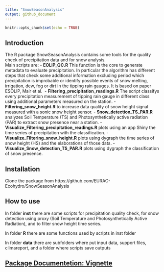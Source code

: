 ```yaml
---
title: "SnowSeasonAnalysis"
output: github_document
---
```


```r
knitr::opts_chunk$set(echo = TRUE)
```


## Introduction

The R package SnowSeasonAnalysis contains some tools for the quality check of precipitation data and for snow analysis.  
Main scripts are:
- **EOLIP_QC.R** This function is the core to generate metadata to evaluate precipitation. In particular the algorithm has different steps that check some additional information excluding period which precipitation is improbable or identify possible events of snow melting, irrigation, dew, fog or dirt in the tipping rain gauges. It is based on paper ESOLIP, Mair et al. 
- **Filtering_precipitation_readings.R** The script classifys every precipitation measurement of tipping rain gauge in different class using additional parameters measured on the station. 
- **Filtering_snow_height.R** to increase data quality of snow height signal measured with a sonic snow height sensor.
- **Snow_detection_TS_PAR.R** analyzes Soil Temperature (TS) and Photosynthetically active radiation (PAR) to extract snow presence near a station. 
- **Visualize_Filtering_precipitation_readings.R** plots using an app Shiny the time series of precipitation with the classification. 
- **Visualize_Filtering_snow_height.R** plots using dygraph the time series of snow height (HS) and the elaborations of those data. 
- **Visualize_Snow_detection_TS_PAR.R** plots using dygraph the classification of snow presence.



## Installation

Clone the package from https://github.com/EURAC-Ecohydro/SnowSeasonAnalysis

## How to use

In folder **inst** there are some scripts for precipitation quality check, for snow detection using proxy (Soil Temperature and Photosynthetically Active Radiation), and to filter snow height time series.

In folder **R** there are some functions used by scripts in inst folder

In folder **data** there are subfolders where put input data, support files, climareport, and a folder where scripts save outputs

## [Package Documentetion: Vignette](https://github.com/EURAC-Ecohydro/SnowSeasonAnalysis/blob/master/SnowSeasonAnalysis.Rmd)
